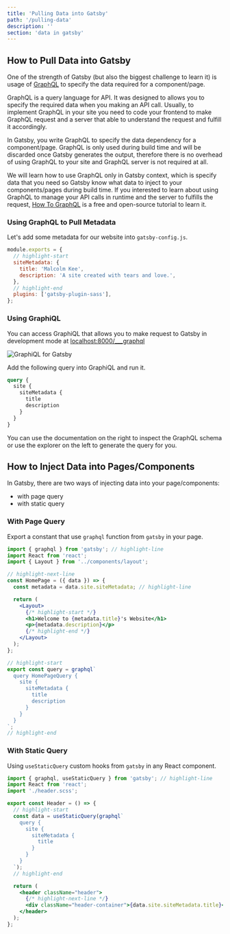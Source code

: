 ```yaml
---
title: 'Pulling Data into Gatsby'
path: '/pulling-data'
description: ''
section: 'data in gatsby'
---
```


## How to Pull Data into Gatsby

One of the strength of Gatsby (but also the biggest challenge to learn it) is usage of [GraphQL] to specify the data required for a component/page.

GraphQL is a query language for API. It was designed to allows you to specify the required data when you making an API call. Usually, to implement GraphQL in your site you need to code your frontend to make GraphQL request and a server that able to understand the request and fulfill it accordingly.

In Gatsby, you write GraphQL to specify the data dependency for a component/page. GraphQL is only used during build time and will be discarded once Gatsby generates the output, therefore there is no overhead of using GraphQL to your site and GraphQL server is not required at all.

We will learn how to use GraphQL only in Gatsby context, which is specify data that you need so Gatsby know what data to inject to your components/pages during build time. If you interested to learn about using GraphQL to manage your API calls in runtime and the server to fulfills the request, [How To GraphQL][how-to-graphql] is a free and open-source tutorial to learn it.

### Using GraphQL to Pull Metadata

Let's add some metadata for our website into `gatsby-config.js`.

```javascript fileName=gatsby-config.js
module.exports = {
  // highlight-start
  siteMetadata: {
    title: 'Malcolm Kee',
    description: 'A site created with tears and love.',
  },
  // highlight-end
  plugins: ['gatsby-plugin-sass'],
};
```

### Using GraphiQL

You can access GraphiQL that allows you to make request to Gatsby in development mode at [localhost:8000/\_\_\_graphql](http://localhost:8000/___graphql)

![GraphiQL for Gatsby](graphiql.png)

Add the following query into GraphiQL and run it.

```graphql
query {
  site {
    siteMetadata {
      title
      description
    }
  }
}
```

You can use the documentation on the right to inspect the GraphQL schema or use the explorer on the left to generate the query for you.

## How to Inject Data into Pages/Components

In Gatsby, there are two ways of injecting data into your page/components:

- with page query
- with static query

### With Page Query

Export a constant that use `graphql` function from `gatsby` in your page.

```jsx fileName=src/pages/index.js
import { graphql } from 'gatsby'; // highlight-line
import React from 'react';
import { Layout } from '../components/layout';

// highlight-next-line
const HomePage = ({ data }) => {
  const metadata = data.site.siteMetadata; // highlight-line

  return (
    <Layout>
      {/* highlight-start */}
      <h1>Welcome to {metadata.title}'s Website</h1>
      <p>{metadata.description}</p>
      {/* highlight-end */}
    </Layout>
  );
};

// highlight-start
export const query = graphql`
  query HomePageQuery {
    site {
      siteMetadata {
        title
        description
      }
    }
  }
`;
// highlight-end
```

### With Static Query

Using `useStaticQuery` custom hooks from `gatsby` in any React component.

```jsx fileName=src/components/header.jsx
import { graphql, useStaticQuery } from 'gatsby'; // highlight-line
import React from 'react';
import './header.scss';

export const Header = () => {
  // highlight-start
  const data = useStaticQuery(graphql`
    query {
      site {
        siteMetadata {
          title
        }
      }
    }
  `);
  // highlight-end

  return (
    <header className="header">
      {/* highlight-next-line */}
      <div className="header-container">{data.site.siteMetadata.title}</div>
    </header>
  );
};
```

[graphql]: https://graphql.org/
[how-to-graphql]: https://www.howtographql.com/
